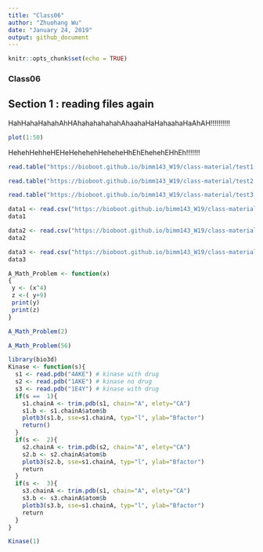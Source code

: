 ```yaml
---
title: "Class06"
author: "Zhuohang Wu"
date: "January 24, 2019"
output: github_document
---
```


```r
knitr::opts_chunk$set(echo = TRUE)
```

### Class06

## Section 1 : reading files again
HahHahaHahahAhHAhahahahahahAhaahaHaHahaahaHaAhAH!!!!!!!!!!

```r
plot(1:50)
```

HehehHehheHEHeHehehehHeheheHhEhEhehehEHhEh!!!!!!!

```r
read.table("https://bioboot.github.io/bimm143_W19/class-material/test1.txt", header= TRUE, sep=",")
```

```r
read.table("https://bioboot.github.io/bimm143_W19/class-material/test2.txt", header=TRUE, sep="$")
```

```r
read.table("https://bioboot.github.io/bimm143_W19/class-material/test3.txt", col.names = c("A","B","C"), row.names = c("!","@","#","$","%"), sep="")
```


```r
data1 <- read.csv("https://bioboot.github.io/bimm143_W19/class-material/test1.txt")
data1
```

```r
data2 <- read.csv("https://bioboot.github.io/bimm143_W19/class-material/test2.txt")
data2
```

```r
data3 <- read.csv("https://bioboot.github.io/bimm143_W19/class-material/test3.txt")
data3
```

```r
A_Math_Problem <- function(x)
{
 y <- (x^4) 
 z <-( y+9)
 print(y)
 print(z)
}

A_Math_Problem(2)
```

```r
A_Math_Problem(56)
```

```r
library(bio3d)
Kinase <- function(s){
  s1 <- read.pdb("4AKE") # kinase with drug
  s2 <- read.pdb("1AKE") # kinase no drug
  s3 <- read.pdb("1E4Y") # kinase with drug
  if(s ==  1){
    s1.chainA <- trim.pdb(s1, chain="A", elety="CA")
    s1.b <- s1.chainA$atom$b
    plotb3(s1.b, sse=s1.chainA, typ="l", ylab="Bfactor")
    return()
  }
  if(s <-  2){
    s2.chainA <- trim.pdb(s2, chain="A", elety="CA")
    s2.b <- s2.chainA$atom$b
    plotb3(s2.b, sse=s1.chainA, typ="l", ylab="Bfactor")
    return
  }
  if(s <-  3){
    s3.chainA <- trim.pdb(s1, chain="A", elety="CA")
    s3.b <- s3.chainA$atom$b
    plotb3(s3.b, sse=s1.chainA, typ="l", ylab="Bfactor")
    return
  }
}
```


```r
Kinase(1)
```

